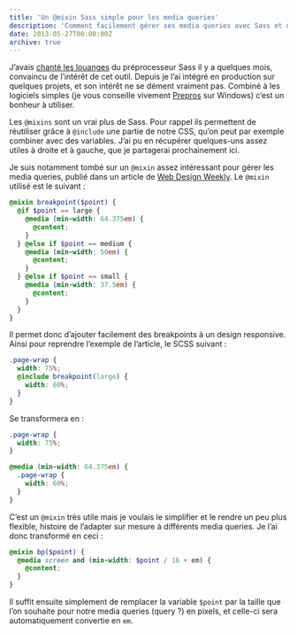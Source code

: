```yaml
---
title: 'Un @mixin Sass simple pour les media queries'
description: 'Comment facilement gérer ses media queries avec Sass et un @mixin.'
date: 2013-05-27T00:00:00Z
archive: true
---
```


J’avais [chanté les louanges](/articles/le-jour-ou-jai-teste-sass) du préprocesseur Sass il y a quelques mois, convaincu de l’intérêt de cet outil. Depuis je l’ai intégré en production sur quelques projets, et son intérêt ne se dément vraiment pas. Combiné à les logiciels simples (je vous conseille vivement [Prepros](http://alphapixels.com/prepros/) sur Windows) c’est un bonheur à utiliser.

Les `@mixins` sont un vrai plus de Sass. Pour rappel ils permettent de réutiliser grâce à `@include` une partie de notre CSS, qu’on peut par exemple combiner avec des variables. J’ai pu en récupérer quelques-uns assez utiles à droite et à gauche, que je partagerai prochainement ici.

Je suis notamment tombé sur un `@mixin` assez intéressant pour gérer les media queries, publié dans un article de [Web Design Weekly](http://web-design-weekly.com/2013/05/12/handy-sass-mixins/). Le `@mixin` utilisé est le suivant :

```scss
@mixin breakpoint($point) {
  @if $point == large {
    @media (min-width: 64.375em) {
      @content;
    }
  } @else if $point == medium {
    @media (min-width: 50em) {
      @content;
    }
  } @else if $point == small {
    @media (min-width: 37.5em) {
      @content;
    }
  }
}
```

Il permet donc d’ajouter facilement des breakpoints à un design responsive. Ainsi pour reprendre l’exemple de l’article, le SCSS suivant :

```scss
.page-wrap {
  width: 75%;
  @include breakpoint(large) {
    width: 60%;
  }
}
```

Se transformera en :

```css
.page-wrap {
  width: 75%;
}

@media (min-width: 64.375em) {
  .page-wrap {
    width: 60%;
  }
}
```

C’est un `@mixin` très utile mais je voulais le simplifier et le rendre un peu plus flexible, histoire de l’adapter sur mesure à différents media queries. Je l’ai donc transformé en ceci :

```scss
@mixin bp($point) {
  @media screen and (min-width: $point / 16 + em) {
    @content;
  }
}
```

Il suffit ensuite simplement de remplacer la variable `$point` par la taille que l’on souhaite pour notre media queries (query ?) en pixels, et celle-ci sera automatiquement convertie en `em`.
